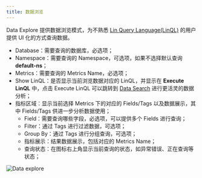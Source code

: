 ```yaml
---
title: 数据浏览
---
```


Data Explore 提供数据浏览模式，为不熟悉 [Lin Query Language(LinQL)](/docs/lindb/lin-ql/sql) 的用户提供 UI 化的方式查询数据。
- Database：需要查询的数据库，必选项；
- Namespace：需要查询的 Namespace，可选项，如果不选择默认查询 **default-ns**； 
- Metrics：需要查询的 Metrics Name，必选项；
- Show LinQL：是否显示当前浏览数据对应的 LinQL，并显示在 **Execute LinQL** 中，点击 Execute LinQL 可以跳转到 [Data Search](/docs/lindb/admin-console/search) 进行更活灵的数据分析；
- 指标区域：显示当前选择 Metrics 下的对应的 Fields/Tags 以及数据展示，其中 Fields/Tags 供进一步分析数据使用；
  - Field：需要查询哪些字段，必选项，可以提供多个 Fields 进行查询；
  - Filter：通过 Tags 进行过滤数据，可选项；
  - Group By：通过 Tags 进行分组查询，可选项；
  - 指标展示：结果数据展示，包括对应的 Metrics Name；
  - 查询状态：在图标右上角显示当前查询的状态，如异常错误、正在查询等状态；

![Data explore](/img/lindb/guide/admin_ui/data_explore.png#browser)
